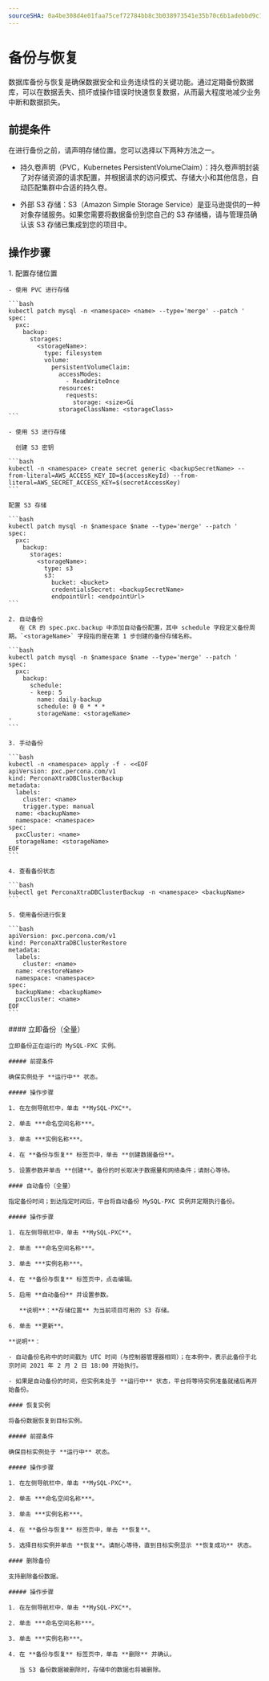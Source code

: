 ```yaml
---
sourceSHA: 0a4be308d4e01faa75cef72784bb8c3b038973541e35b70c6b1adebbd9c17bc1
---
```


# 备份与恢复

数据库备份与恢复是确保数据安全和业务连续性的关键功能。通过定期备份数据库，可以在数据丢失、损坏或操作错误时快速恢复数据，从而最大程度地减少业务中断和数据损失。

## 前提条件

在进行备份之前，请声明存储位置。您可以选择以下两种方法之一。

- 持久卷声明（PVC，Kubernetes PersistentVolumeClaim）：持久卷声明封装了对存储资源的请求配置，并根据请求的访问模式、存储大小和其他信息，自动匹配集群中合适的持久卷。

- 外部 S3 存储：S3（Amazon Simple Storage Service）是亚马逊提供的一种对象存储服务。如果您需要将数据备份到您自己的 S3 存储桶，请与管理员确认该 S3 存储已集成到您的项目中。

## 操作步骤

<Tabs>
  <Tab label="CLI">
    1. 配置存储位置
    
    - 使用 PVC 进行存储

    ```bash
    kubectl patch mysql -n <namespace> <name> --type='merge' --patch '
    spec:
      pxc:
        backup:
          storages:
            <storageName>:
              type: filesystem
              volume:
                persistentVolumeClaim:
                  accessModes:
                    - ReadWriteOnce
                  resources:
                    requests:
                      storage: <size>Gi
                  storageClassName: <storageClass>
    ```

    - 使用 S3 进行存储
    
      创建 S3 密钥

    ```bash
    kubectl -n <namespace> create secret generic <backupSecretName> --from-literal=AWS_ACCESS_KEY_ID=$(accessKeyId) --from-literal=AWS_SECRET_ACCESS_KEY=$(secretAccessKey)
    ```

    配置 S3 存储

    ```bash
    kubectl patch mysql -n $namespace $name --type='merge' --patch '
    spec:
      pxc:
        backup:
          storages:
            <storageName>:
              type: s3
              s3:
                bucket: <bucket>
                credentialsSecret: <backupSecretName>
                endpointUrl: <endpointUrl>
    ```

    2. 自动备份
       在 CR 的 spec.pxc.backup 中添加自动备份配置，其中 schedule 字段定义备份周期。`<storageName>` 字段指的是在第 1 步创建的备份存储名称。

    ```bash
    kubectl patch mysql -n $namespace $name --type='merge' --patch '
    spec:
      pxc:
        backup:
          schedule:
          - keep: 5
            name: daily-backup
            schedule: 0 0 * * *
            storageName: <storageName>
    '
    ```

    3. 手动备份

    ```bash
    kubectl -n <namespace> apply -f - <<EOF
    apiVersion: pxc.percona.com/v1
    kind: PerconaXtraDBClusterBackup
    metadata:
      labels:
        cluster: <name>
        trigger.type: manual
      name: <backupName>
      namespace: <namespace>
    spec:
      pxcCluster: <name>
      storageName: <storageName>
    EOF
    ```

    4. 查看备份状态

    ```bash
    kubectl get PerconaXtraDBClusterBackup -n <namespace> <backupName> 
    ```

    5. 使用备份进行恢复

    ```bash
    apiVersion: pxc.percona.com/v1
    kind: PerconaXtraDBClusterRestore
    metadata:
      labels:
        cluster: <name>
      name: <restoreName>
      namespace: <namespace>
    spec:
      backupName: <backupName>
      pxcCluster: <name>
    EOF
    ```
  </Tab>

  <Tab label="Web Console">
    #### 立即备份（全量）

    立即备份正在运行的 MySQL-PXC 实例。

    ##### 前提条件

    确保实例处于 **运行中** 状态。

    ##### 操作步骤

    1. 在左侧导航栏中，单击 **MySQL-PXC**。

    2. 单击 ***命名空间名称***。

    3. 单击 ***实例名称***。

    4. 在 **备份与恢复** 标签页中，单击 **创建数据备份**。

    5. 设置参数并单击 **创建**。备份的时长取决于数据量和网络条件；请耐心等待。

    #### 自动备份（全量）

    指定备份时间；到达指定时间后，平台将自动备份 MySQL-PXC 实例并定期执行备份。

    ##### 操作步骤

    1. 在左侧导航栏中，单击 **MySQL-PXC**。

    2. 单击 ***命名空间名称***。

    3. 单击 ***实例名称***。

    4. 在 **备份与恢复** 标签页中，点击编辑。

    5. 启用 **自动备份** 并设置参数。

       **说明**：**存储位置** 为当前项目可用的 S3 存储。

    6. 单击 **更新**。

    **说明**：

    - 自动备份名称中的时间戳为 UTC 时间（与控制器管理器相同）；在本例中，表示此备份于北京时间 2021 年 2 月 2 日 18:00 开始执行。

    - 如果是自动备份的时间，但实例未处于 **运行中** 状态，平台将等待实例准备就绪后再开始备份。

    #### 恢复实例

    将备份数据恢复到目标实例。

    ##### 前提条件

    确保目标实例处于 **运行中** 状态。

    ##### 操作步骤

    1. 在左侧导航栏中，单击 **MySQL-PXC**。

    2. 单击 ***命名空间名称***。

    3. 单击 ***实例名称***。

    4. 在 **备份与恢复** 标签页中，单击 **恢复**。

    5. 选择目标实例并单击 **恢复**。请耐心等待，直到目标实例显示 **恢复成功** 状态。

    #### 删除备份

    支持删除备份数据。

    ##### 操作步骤

    1. 在左侧导航栏中，单击 **MySQL-PXC**。

    2. 单击 ***命名空间名称***。

    3. 单击 ***实例名称***。

    4. 在 **备份与恢复** 标签页中，单击 **删除** 并确认。

       当 S3 备份数据被删除时，存储中的数据也将被删除。
  </Tab>
</Tabs>
